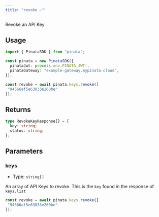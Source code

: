 ```yaml
---
title: "revoke ✅"
---
```


Revoke an API Key

## Usage

```typescript
import { PinataSDK } from "pinata";

const pinata = new PinataSDK({
  pinataJwt: process.env.PINATA_JWT!,
  pinataGateway: "example-gateway.mypinata.cloud",
});

const revoke = await pinata.keys.revoke([
 "94566af5e63833e260be"
]);
```

## Returns

```typescript
type RevokeKeyResponse[] = {
  key: string;
  status: string;
};
```

## Parameters

### keys

- Type: `string[]`

An array of API Keys to revoke. This is the `key` found in the response of `keys.list`

```typescript
const revoke = await pinata.keys.revoke([
 "94566af5e63833e260be"
]);
```

